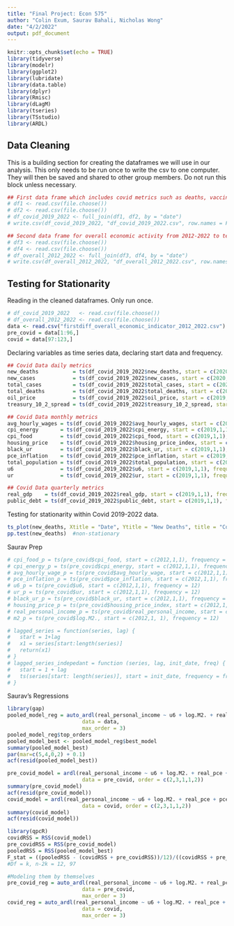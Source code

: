 ```yaml
---
title: "Final Project: Econ 575"
author: "Colin Exum, Saurav Bahali, Nicholas Wong"
date: "4/2/2022"
output: pdf_document
---
```


```r
knitr::opts_chunk$set(echo = TRUE)
library(tidyverse)
library(modelr)
library(ggplot2)
library(lubridate)
library(data.table)
library(dplyr)
library(Rmisc)
library(dLagM)
library(tseries)
library(TSstudio)
library(ARDL)
```


## Data Cleaning ##
This is a building section for creating the dataframes we will use in our analysis. This only needs to be run once to write the csv to one computer. They will then be saved and shared to other group members. Do not run this block unless necessary. 
```r
## First data frame which includes covid metrics such as deaths, vaccinations, cases, etc...
# df1 <- read.csv(file.choose())
# df2 <- read.csv(file.choose())
# df_covid_2019_2022 <- full_join(df1, df2, by = "date")
# write.csv(df_covid_2019_2022, "df_covid_2019_2022.csv", row.names = FALSE)

## Second data frame for overall economic activity from 2012-2022 to test differences pre and post covid. 
# df3 <- read.csv(file.choose())
# df4 <- read.csv(file.choose())
# df_overall_2012_2022 <- full_join(df3, df4, by = "date")
# write.csv(df_overall_2012_2022, "df_overall_2012_2022.csv", row.names = FALSE)
```

## Testing for Stationarity  ##
Reading in the cleaned dataframes. Only run once. 
```r
# df_covid_2019_2022   <- read.csv(file.choose())
# df_overall_2012_2022 <- read.csv(file.choose())
data <- read.csv("firstdiff_overall_economic_indicator_2012_2022.csv")
pre_covid = data[1:96,]
covid = data[97:123,]
```

Declaring variables as time series data, declaring start data and frequency. 
```r
## Covid Data daily metrics
new_deaths           = ts(df_covid_2019_2022$new_deaths, start = c(2020,1,9), frequency = 365)
new_cases            = ts(df_covid_2019_2022$new_cases, start = c(2020,1,9), frequency = 365)
total_cases          = ts(df_covid_2019_2022$total_cases, start = c(2020,2,24), frequency = 365)
total_deaths         = ts(df_covid_2019_2022$total_deaths, start = c(2020,3,23), frequency = 365)
oil_price            = ts(df_covid_2019_2022$oil_price, start = c(2019,1,2), frequency = 365)
treasury_10_2_spread = ts(df_covid_2019_2022$treasury_10_2_spread, start = c(2019,1,2), frequency = 365)

## Covid Data monthly metrics
avg_hourly_wages = ts(df_covid_2019_2022$avg_hourly_wages, start = c(2019,1,1), frequency = 12)
cpi_energy       = ts(df_covid_2019_2022$cpi_energy, start = c(2019,1,1), frequency = 12)
cpi_food         = ts(df_covid_2019_2022$cpi_food, start = c(2019,1,1), frequency = 12)
housing_price    = ts(df_covid_2019_2022$housing_price_index, start = c(2019,1,1), frequency = 12)
black_ur         = ts(df_covid_2019_2022$black_ur, start = c(2019,1,1), frequency = 12)
pce_inflation    = ts(df_covid_2019_2022$pce_inflation, start = c(2019,1,1), frequency = 12)
total_population = ts(df_covid_2019_2022$total_population, start = c(2019,1,1), frequency = 12)
u6               = ts(df_covid_2019_2022$u6, start = c(2019,1,1), frequency = 12)
ur               = ts(df_covid_2019_2022$ur, start = c(2019,1,1), frequency = 12)

## Covid Data quarterly metrics
real_gdp    = ts(df_covid_2019_2022$real_gdp, start = c(2019,1,1), frequency = 4)
public_debt = ts(df_covid_2019_2022$public_debt, start = c(2019,1,1), frequency = 4)
```
Testing for stationarity within Covid 2019-2022 data. 
```r
ts_plot(new_deaths, Xtitle = "Date", Ytitle = "New Deaths", title = "Covid Data 2019-2022")
pp.test(new_deaths)  #non-stationary

```

Saurav Prep
```r
# cpi_food_p = ts(pre_covid$cpi_food, start = c(2012,1,1), frequency = 12)
# cpi_energy_p = ts(pre_covid$cpi_energy, start = c(2012,1,1), frequency = 12)
# avg_hourly_wage_p = ts(pre_covid$avg_hourly_wage, start = c(2012,1,1), frequency = 12)
# pce_inflation_p = ts(pre_covid$pce_inflation, start = c(2012,1,1), frequency = 12)
# u6_p = ts(pre_covid$u6, start = c(2012,1,1), frequency = 12)
# ur_p = ts(pre_covid$ur, start = c(2012,1,1), frequency = 12)
# black_ur_p = ts(pre_covid$black_ur, start = c(2012,1,1), frequency = 12)
# housing_price_p = ts(pre_covid$housing_price_index, start = c(2012,1,1), frequency = 12)
# real_personal_income_p = ts(pre_covid$real_personal_income, start = c(2012,1,1), frequency = 12)
# m2_p = ts(pre_covid$log.M2., start = c(2012,1, 1), frequency = 12)

# lagged_series = function(series, lag) {
#   start = 1+lag
#   x1 = series[start:length(series)]
#   return(x1)
# }
# lagged_series_indepedant = function (series, lag, init_date, freq) {
#   start = 1 + lag
#   ts(series[start: length(series)], start = init_date, frequency = freq)
# }
```

Saurav's Regressions
```r
library(gap)
pooled_model_reg = auto_ardl(real_personal_income ~ u6 + log.M2. + real_pce + pce_inflation ,
                        data = data, 
                        max_order = 3)
pooled_model_reg$top_orders
pooled_model_best <- pooled_model_reg$best_model
summary(pooled_model_best)
par(mar=c(5,4,0,2) + 0.1)
acf(resid(pooled_model_best))

pre_covid_model = ardl(real_personal_income ~ u6 + log.M2. + real_pce + pce_inflation ,
                        data = pre_covid, order = c(2,3,1,1,2))
summary(pre_covid_model)
acf(resid(pre_covid_model))
covid_model = ardl(real_personal_income ~ u6 + log.M2. + real_pce + pce_inflation ,
                        data = covid, order = c(2,3,1,1,2))
summary(covid_model)
acf(resid(covid_model))

library(qpcR)
covidRSS = RSS(covid_model)
pre_covidRSS = RSS(pre_covid_model)
pooledRSS = RSS(pooled_model_best)
F_stat = ((pooledRSS - (covidRSS + pre_covidRSS))/12)/((covidRSS + pre_covidRSS)/(121-(2*12)))
#Df = k, n-2k = 12, 97

#Modeling them by themselves
pre_covid_reg = auto_ardl(real_personal_income ~ u6 + log.M2. + real_pce + pce_inflation ,
                        data = pre_covid, 
                        max_order = 3)
covid_reg = auto_ardl(real_personal_income ~ u6 + log.M2. + real_pce + pce_inflation ,
                        data = covid, 
                        max_order = 3)
```
